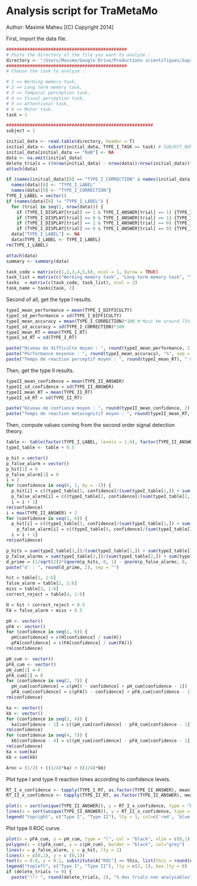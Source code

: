Analysis script for TraMetaMo
========================================================
Author: Maxime Maheu [(C) Copyright 2014]

First, import the data file.

```r
##############################################
# Paste the directory of the file you want to analyze :
directory <- "/Users/Maxime/Google Drive/Productions scientifiques/Supra-total SFG resection/TraMetaMo_FAVRE_14-3_F44R_1_DATA.dat"
##############################################
# Choose the task to analyze :

# 1 => Working memory task,
# 2 => Long term memory task,
# 3 => Temporal perception task,
# 4 => Visual perception task,
# 5 => Attentional task,
# 6 => Motor task.
task = 1

########################################################
subject = 1

initial_data <- read.table(directory, header = T)
initial_data <- subset(initial_data, TYPE_I_TASK == task) # SUBJECT_NUMBER == subject
initial_data[initial_data == "NaN"] <- NA
data <- na.omit(initial_data)
delete_trials = ((nrow(initial_data) - nrow(data))/nrow(initial_data))*100
attach(data)

if (names(initial_data)[8] == "TYPE_I_CORRECTION" & names(initial_data)[9] == "TYPE_I_LABEL") {
  names(data)[8] <- "TYPE_I_LABEL"
  names(data)[9] <- "TYPE_I_CORRECTION"}
TYPE_I_LABEL = vector()
if (names(data)[8] != "TYPE_I_LABEL") {
  for (trial in seq(1, nrow(data))) {
    if (TYPE_I_DISPLAY[trial] == 1 & TYPE_I_ANSWER[trial] == 1) {TYPE_I_LABEL[trial] = 1}
    if (TYPE_I_DISPLAY[trial] == 0 & TYPE_I_ANSWER[trial] == 1) {TYPE_I_LABEL[trial] = 2}
    if (TYPE_I_DISPLAY[trial] == 1 & TYPE_I_ANSWER[trial] == 0) {TYPE_I_LABEL[trial] = 3}
    if (TYPE_I_DISPLAY[trial] == 0 & TYPE_I_ANSWER[trial] == 0) {TYPE_I_LABEL[trial] = 4}}
  data["TYPE_I_LABEL"] <- NA
  data$TYPE_I_LABEL <- TYPE_I_LABEL}
rm(TYPE_I_LABEL)

attach(data)
summary <- summary(data)

task_code = matrix(c(1,2,3,4,5,6), ncol = 1, byrow = TRUE)
task_list = matrix(c("Working memory task", "Long term memory task", "Temporal perception task", "Visual perception task", "Attentional task", "Motor task"), ncol = 1, byrow = TRUE)
tasks  = matrix(c(task_code, task_list), ncol = 2)
task_name = tasks[task, 2]
```

Second of all, get the type I results.

```r
typeI_mean_performance = mean(TYPE_I_DIFFICULTY)
typeI_sd_performance = sd(TYPE_I_DIFFICULTY)
typeI_mean_accuracy = mean(TYPE_I_CORRECTION)*100 # Must be around 71%
typeI_sd_accuracy = sd(TYPE_I_CORRECTION)*100
typeI_mean_RT = mean(TYPE_I_RT)
typeI_sd_RT = sd(TYPE_I_RT)

paste("Niveau de difficulte moyen : ", round(typeI_mean_performance, 2), " (", round(typeI_sd_performance, 2), ")", sep = "")
paste("Performance moyenne : ", round(typeI_mean_accuracy), "%", sep = "")
paste("Temps de reaction perceptif moyen : ", round(typeI_mean_RT), " ms (", round(typeI_sd_RT, 2), " ms)", sep = "")
```

Then, get the type II results.

```r
typeII_mean_confidence = mean(TYPE_II_ANSWER)
typeII_sd_confidence = sd(TYPE_II_ANSWER)
typeII_mean_RT = mean(TYPE_II_RT)
typeII_sd_RT = sd(TYPE_II_RT)

paste("Niveau de confiance moyen : ", round(typeII_mean_confidence, 2), " (", round(typeII_sd_confidence, 2), ")", sep = "")
paste("Temps de reaction metacognitif moyen : ", round(typeII_mean_RT, 2), " ms (", round(typeII_sd_RT, 2), " ms)", sep = "")
```

Then, compute values coming from the second order signal detection theory.

```r
table <- table(factor(TYPE_I_LABEL, levels = 1:4), factor(TYPE_II_ANSWER, levels = 1:6))
typeI_table <- table + 0.5

p_hit = vector()
p_false_alarm = vector()
p_hit[1] = 0
p_false_alarm[1] = 0
i = 2
for (confidence in seq(6, 1, by = -1)) {
  p_hit[i] = c((typeI_table[1, confidence]/(sum(typeI_table[1,]) + sum(typeI_table[3,]))) + p_hit[i - 1])
  p_false_alarm[i] = c((typeI_table[2, confidence]/(sum(typeI_table[2,]) + sum(typeI_table[4,]))) + p_false_alarm[i - 1])
  i = i + 1}
rm(confidence)
i = max(TYPE_II_ANSWER) + 2
for (confidence in seq(1, 6)) {
  p_hit[i] = c((typeI_table[3, confidence]/(sum(typeI_table[1,]) + sum(typeI_table[3,]))) + p_hit[i - 1])
    p_false_alarm[i] = c((typeI_table[4, confidence]/(sum(typeI_table[2,]) + sum(typeI_table[4,]))) + p_false_alarm[i - 1])
  i = i + 1}
rm(confidence)

p_hits = sum(typeI_table[1,])/(sum(typeI_table[1,]) + sum(typeI_table[3,]))
p_false_alarms = sum(typeI_table[2,])/(sum(typeI_table[2,]) + sum(typeI_table[4,]))
d_prime = (1/sqrt(2))*(qnorm(p_hits, 0, 1) - qnorm(p_false_alarms, 0, 1))
paste("d' : ", round(d_prime, 2), sep = "")

hit = table[1, 1:6]
false_alarm = table[2, 1:6]
miss = table[3, 1:6]
correct_reject = table[4, 1:6]

H = hit + correct_reject + 0.5
FA = false_alarm + miss + 0.5

pH <- vector()
pFA <- vector()
for (confidence in seq(1, 6)) {
  pH[confidence] = c(H[confidence] / sum(H))
  pFA[confidence] = c(FA[confidence] / sum(FA))}
rm(confidence)

pH_cum <- vector()
pFA_cum <- vector()
pH_cum[1] = 0
pFA_cum[1] = 0
for (confidence in seq(2, 7)) {
  pH_cum[confidence] = c(pH[8 - confidence] + pH_cum[confidence - 1])
  pFA_cum[confidence] = c(pFA[8 - confidence] + pFA_cum[confidence - 1])}
rm(confidence)

ka <- vector()
kb <- vector()
for (confidence in seq(2, 4)) {
  ka[confidence - 1] = c((pH_cum[confidence] - pFA_cum[confidence - 1])^2 - (pH_cum[confidence - 1] - pFA_cum[confidence])^2)}
rm(confidence)
for (confidence in seq(4, 7)) {
  kb[confidence - 4] = c((pH_cum[confidence] - pFA_cum[confidence - 1])^2 - (pH_cum[confidence - 1] - pFA_cum[confidence])^2)}
rm(confidence)
ka = sum(ka)
kb = sum(kb)

Aroc = (1/2) + ((1/4)*ka) + ((1/4)*kb)
```

Plot type I and type II reaction times according to confidence levels.

```r
RT_I_x_confidence <- tapply(TYPE_I_RT, as.factor(TYPE_II_ANSWER), mean)
RT_II_x_confidence <- tapply(TYPE_II_RT, as.factor(TYPE_II_ANSWER), mean)

plot(x = sort(unique(TYPE_II_ANSWER)), y = RT_I_x_confidence, type = "b", col = "red", xlim = c(1, 6), ylim = c(0, max(TYPE_I_RT, TYPE_II_RT)), main = task_name, xlab = "Confidence", ylab = "Reaction time (ms)", frame.plot = FALSE)
lines(x = sort(unique(TYPE_II_ANSWER)), y = RT_II_x_confidence, type = "b", col = "blue")
legend("topright", c("Type I", "Type II"), lty = 1, col=c('red', 'blue'), box.lty = 0)
```

Plot type II ROC curve.

```r
plot(x = pFA_cum, y = pH_cum, type = "l", col = "black", xlim = c(0,1), ylim = c(0,1), main = task_name, xlab = "P (confidence | incorrect)", ylab = "P (confidence | correct)", frame.plot = FALSE)
polygon(x = c(pFA_cum), y = c(pH_cum), border = "black", col="grey")
lines(x = p_false_alarm, y = p_hit, lty = 2)
lines(x = c(0,1), y = c (0,1))
text(x = 0.8, y = 0.1, substitute(A["ROC"] == this, list(this = round(Aroc, 2))) , adj=0)
legend("topleft", c("Type I", "Type II"), lty = c(2, 1), box.lty = 0)
if (delete_trials != 0) {
  paste("!!! ", round(delete_trials, 2), "% des trials non analysables", sep = "")}
```